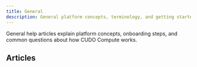 ```yaml
---
title: General
description: General platform concepts, terminology, and getting started help.
---
```


General help articles explain platform concepts, onboarding steps, and common questions about how CUDO Compute works.

## Articles

<CardGroup columns={3}>
	<Card href="/help/general/am-i-charged-if-a-vm-is-stopped-powered-off" title="Stopped VM billing" />
	<Card href="/help/general/can-i-transfer-a-vm-between-projects" title="Transfer VM between projects" />
	<Card href="/help/general/how-can-i-get-support-for-my-problem" title="Get support" />
	<Card href="/help/general/how-do-i-install-terraform-on-my-pc" title="Install Terraform" />
	<Card href="/help/general/how-to-get-started" title="Get started" />
	<Card href="/help/general/what-is-a-virtual-machine" title="What is a VM" />
	<Card href="/help/general/what-is-an-administrator-password-and-why-do-i-need-it" title="Administrator password" />
	<Card href="/help/general/what-is-ssh-and-why-do-i-need-it" title="What is SSH" />
	<Card href="/help/general/what-is-the-minimum-top-up-value" title="Minimum top up" />
	<Card href="/help/general/what-password-convention-do-i-need" title="Password convention" />
	<Card href="/help/general/where-can-i-check-the-service-status" title="Service status" />
	<Card href="/help/general/why-cant-i-add-my-payment-method" title="Payment method issue" />
	<Card href="/help/general/why-is-the-region-important" title="Region importance" />
	<Card href="/help/general/how-to-get-started" title="Get started" />
</CardGroup>

